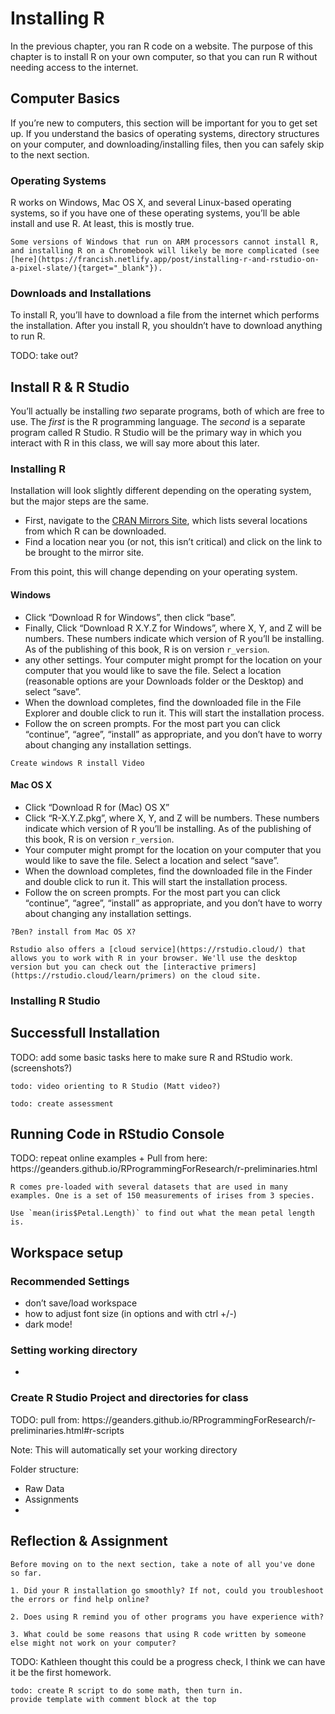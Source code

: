 # Installing R {#installingr}

In the previous chapter, you ran R code on a website.
The purpose of this chapter is to install R on your own computer, so that you can run R without needing access to the internet.

## Computer Basics

If you're new to computers, this section will be important for you to get set up.
If you understand the basics of operating systems, directory structures on your computer, and downloading/installing files, then you can safely skip to the next section.

### Operating Systems

R works on Windows, Mac OS X, and several Linux-based operating systems, so if you have one of these operating systems, you'll be able install and use R. 
At least, this is mostly true. 
```block
Some versions of Windows that run on ARM processors cannot install R, and installing R on a Chromebook will likely be more complicated (see [here](https://francish.netlify.app/post/installing-r-and-rstudio-on-a-pixel-slate/){target="_blank"}).
```

### Downloads and Installations

To install R, you'll have to download a file from the internet which performs the installation.
After you install R, you shouldn't have to download anything to run R.

TODO: take out?


## Install R \& R Studio

You'll actually be installing _two_ separate programs, both of which are free to use.
The _first_ is the R programming language.
The _second_ is a separate program called R Studio.
R Studio will be the primary way in which you interact with R in this class, we will say more about this later.


### Installing R

Installation will look slightly different depending on the operating system, but the major steps are the same. 

- First, navigate to the [CRAN Mirrors Site](https://cran.r-project.org/mirrors.html), which lists several locations from which R can be downloaded. 
- Find a location near you (or not, this isn't critical) and click on the link to be brought to the mirror site.

From this point, this will change depending on your operating system.

#### Windows

- Click "Download R for Windows", then click "base". 
- Finally, Click "Download R X.Y.Z for Windows", where X, Y, and Z will be numbers. These numbers indicate which version of R you'll be installing. As of the publishing of this book, R is on version `r_version`.
- any other settings. Your computer might prompt for the location on your computer that you would like to save the file. Select a location (reasonable options are your Downloads folder or the Desktop) and select "save".
- When the download completes, find the downloaded file in the File Explorer and double click to run it. This will start the installation process.
- Follow the on screen prompts. For the most part you can click "continue", "agree", "install" as appropriate, and you don't have to worry about changing any installation settings.

```block
Create windows R install Video
```

#### Mac OS X

- Click "Download R for (Mac) OS X"
- Click "R-X.Y.Z.pkg", where X, Y, and Z will be numbers. These numbers indicate which version of R you'll be installing. As of the publishing of this book, R is on version `r_version`.
- Your computer might prompt for the location on your computer that you would like to save the file. Select a location and select "save".
- When the download completes, find the downloaded file in the Finder and double click to run it. This will start the installation process. 
- Follow the on screen prompts. For the most part you can click "continue", "agree", "install" as appropriate, and you don't have to worry about changing any installation settings.

```block
?Ben? install from Mac OS X?
```
```block
Rstudio also offers a [cloud service](https://rstudio.cloud/) that allows you to work with R in your browser. We'll use the desktop version but you can check out the [interactive primers](https://rstudio.cloud/learn/primers) on the cloud site.
```



### Installing R Studio

## Successfull Installation

TODO: add some basic tasks here to make sure R and RStudio work. (screenshots?)

```block
todo: video orienting to R Studio (Matt video?)
```


```block
todo: create assessment
```


## Running Code in RStudio Console

TODO: repeat online examples + Pull from here: https://geanders.github.io/RProgrammingForResearch/r-preliminaries.html

```block
R comes pre-loaded with several datasets that are used in many examples. One is a set of 150 measurements of irises from 3 species. 

Use `mean(iris$Petal.Length)` to find out what the mean petal length is. 
```

## Workspace setup

### Recommended Settings

- don't save/load workspace
- how to adjust font size (in options and with ctrl +/-)
- dark mode!

### Setting working directory

- 

### Create R Studio Project and directories for class

TODO: pull from: https://geanders.github.io/RProgrammingForResearch/r-preliminaries.html#r-scripts

Note: This will automatically set your working directory

Folder structure:

- Raw Data
- Assignments
- 


## Reflection \& Assignment

```block
Before moving on to the next section, take a note of all you've done so far. 

1. Did your R installation go smoothly? If not, could you troubleshoot the errors or find help online?

2. Does using R remind you of other programs you have experience with? 

3. What could be some reasons that using R code written by someone else might not work on your computer?
```

TODO: Kathleen thought this could be a progress check, I think we can have it be the first homework. 
```block
todo: create R script to do some math, then turn in.
provide template with comment block at the top
```
